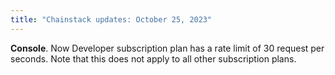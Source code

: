 ```yaml
---
title: "Chainstack updates: October 25, 2023"
---
```

**Console**. Now Developer subscription plan has a rate limit of 30 request per seconds. Note that this does not apply to all other subscription plans.

